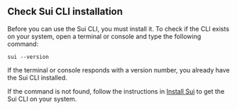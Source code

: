 ## Check Sui CLI installation

Before you can use the Sui CLI, you must install it. To check if the CLI exists on your system, open a terminal or console and type the following command:

```shell
sui --version
```

If the terminal or console responds with a version number, you already have the Sui CLI installed.

If the command is not found, follow the instructions in [Install Sui](/guides/developer/getting-started/sui-install.mdx) to get the Sui CLI on your system.